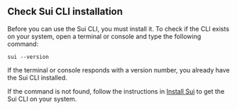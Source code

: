 ## Check Sui CLI installation

Before you can use the Sui CLI, you must install it. To check if the CLI exists on your system, open a terminal or console and type the following command:

```shell
sui --version
```

If the terminal or console responds with a version number, you already have the Sui CLI installed.

If the command is not found, follow the instructions in [Install Sui](/guides/developer/getting-started/sui-install.mdx) to get the Sui CLI on your system.